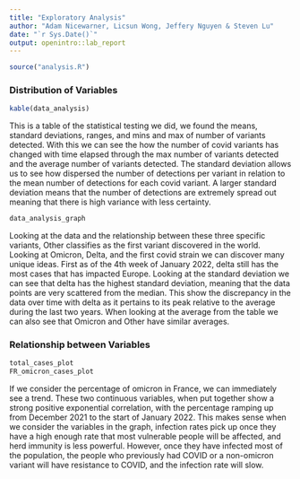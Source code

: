 ```yaml
---
title: "Exploratory Analysis"
author: "Adam Nicewarner, Licsun Wong, Jeffery Nguyen & Steven Lu"
date: "`r Sys.Date()`"
output: openintro::lab_report
---
```


```r
source("analysis.R")

```

### Distribution of Variables

```r
kable(data_analysis)
```

This is a table of the statistical testing we did, we found the means, standard deviations, ranges, and mins and max of number of variants detected. With this we can see the how the number of covid variants has changed with time elapsed through the max number of variants detected and the average number of variants detected. The standard deviation allows us to see how dispersed the number of detections per variant in relation to the mean number of detections for each covid variant. A larger standard deviation means that the number of detections are extremely spread out meaning that there is high variance with less certainty. 

```r
data_analysis_graph
```

Looking at the data and the relationship between these three specific variants, Other classifies as the first variant discovered in the world. Looking at Omicron, Delta, and the first covid strain we can discover many unique ideas. First as of the 4th week of January 2022, delta still has the most cases that has impacted Europe. Looking at the standard deviation we can see that delta has the highest standard deviation, meaning that the data points are very scattered from the median. This show the discrepancy in the data over time with delta as it pertains to its peak relative to the average during the last two years. When looking at the average from the table we can also see that Omicron and Other have similar averages. 

### Relationship between Variables

```r
total_cases_plot
FR_omicron_cases_plot
```

If we consider the percentage of omicron in France, we can immediately see a trend. These two continuous variables, when put together show a strong positive exponential correlation, with the percentage ramping up from December 2021 to the start of January 2022. This makes sense when we consider the variables in the graph, infection rates pick up once they have a high enough rate that most vulnerable people will be affected, and herd immunity is less powerful. However, once they have infected most of the population, the people who previously had COVID or a non-omicron variant will have resistance to COVID, and the infection rate will slow.

